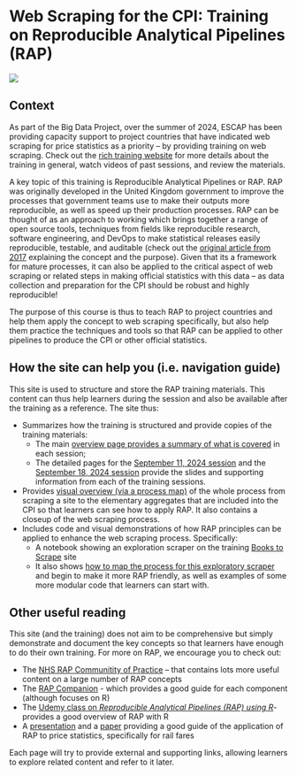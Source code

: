 # Web Scraping for the CPI: Training on Reproducible Analytical Pipelines (RAP)

![](images/ESCAP_LOGO_OFFICIAL.png)

## Context

As part of the Big Data Project, over the summer of 2024, ESCAP has been providing capacity support to project countries that have indicated web scraping for price statistics as a priority – by providing training on web scraping. Check out the [rich training website](https://xtophe.notion.site/Web-Scraping-for-CPI-Training-c36b27c2ea6b4f02ad760069afaf6fb5) for more details about the training in general, watch videos of past sessions, and review the materials.

A key topic of this training is Reproducible Analytical Pipelines or RAP. RAP was originally developed in the United Kingdom government to improve the processes that government teams use to make their outputs more reproducible, as well as speed up their production processes. RAP can be thought of as an approach to working which brings together a range of open source tools, techniques from fields like reproducible research, software engineering, and DevOps to make statistical releases easily reproducible, testable, and auditable (check out the [original article from 2017](https://dataingovernment.blog.gov.uk/2017/03/27/reproducible-analytical-pipeline/) explaining the concept and the purpose). Given that its a framework for mature processes, it can also be applied to the critical aspect of web scraping or related steps in making official statistics with this data – as data collection and preparation for the CPI should be robust and highly reproducible!

The purpose of this course is thus to teach RAP to project countries and help them apply the concept to web scraping specifically, but also help them practice the techniques and tools so that RAP can be applied to other pipelines to produce the CPI or other official statistics.

## How the site can help you (i.e. navigation guide)

This site is used to structure and store the RAP training materials. This content can thus help learners during the session and also be available after the training as a reference. The site thus:

-   Summarizes how the training is structured and provide copies of the training materials:
    -   The main [overview page provides a summary of what is covered](teaching_materials/teaching.qmd) in each session;
    -   The detailed pages for the [September 11, 2024 session](teaching_materials/sept_11/sept_11_session.qmd) and the [September 18, 2024 session](teaching_materials/sept_18/sept_18_session.qmd) provide the slides and supporting information from each of the training sessions.
-   Provides [visual overview (via a process map)](process-mapping.qmd) of the whole process from scraping a site to the elementary aggregates that are included into the CPI so that learners can see how to apply RAP. It also contains a closeup of the web scraping process.
-   Includes code and visual demonstrations of how RAP principles can be applied to enhance the web scraping process. Specifically:
    -   A notebook showing an exploration scraper on the training [Books to Scrape](https://books.toscrape.com/index.html) site
    -   It also shows [how to map the process for this exploratory scraper](applying_rap/mapping_the_process.qmd) and begin to make it more RAP friendly, as well as examples of some more modular code that learners can start with.

## Other useful reading

This site (and the training) does not aim to be comprehensive but simply demonstrate and document the key concepts so that learners have enough to do their own training. For more on RAP, we encourage you to check out:

-   The [NHS RAP Communitity of Practice](https://nhsdigital.github.io/rap-community-of-practice/introduction_to_RAP/what_is_RAP/) – that contains lots more useful content on a large number of RAP concepts
-   The [RAP Companion](https://ukgovdatascience.github.io/rap_companion/) - which provides a good guide for each component (although focuses on R)
-   The [Udemy class on *Reproducible Analytical Pipelines (RAP) using R*](https://www.udemy.com/course/reproducible-analytical-pipelines/)- provides a good overview of RAP with R
-   A [presentation](https://unece.org/sites/default/files/2023-05/7.4%20United%20Kingdom_0.pdf) and a [paper](https://unece.org/sites/default/files/2023-05/7.4%20UK_un_systems_railfares_paper.pdf) providing a good guide of the application of RAP to price statistics, specifically for rail fares

Each page will try to provide external and supporting links, allowing learners to explore related content and refer to it later.